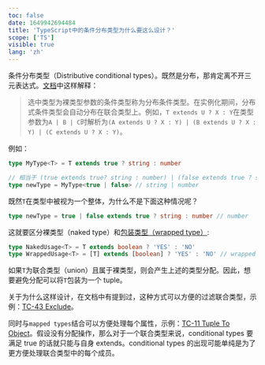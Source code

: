 ```yaml
---
toc: false
date: 1649942694484
title: 'TypeScript中的条件分布类型为什么要这么设计？'
scope: ['TS']
visible: true
lang: 'zh'
---
```


条件分布类型（Distributive conditional types）。既然是分布，那肯定离不开三元表达式。[文档](https://www.typescriptlang.org/docs/handbook/release-notes/typescript-2-8.html#distributive-conditional-types)中这样解释：

> 选中类型为裸类型参数的条件类型称为分布条件类型。在实例化期间，分布式条件类型会自动分布在联合类型上。例如，`T extends U ? X : Y`在类型参数为`A | B | C`时解析为`(A extends U ? X : Y) | (B extends U ? X : Y) | (C extends U ? X : Y)`。

例如：

```typescript
type MyType<T> = T extends true ? string : number

// 相当于 (true extends true? string : number) | (false extends true ? string : number)
type newType = MyType<true | false> // string | number
```

既然`T`在类型中被视为一个整体，为什么不是下面这种情况呢？

```typescript
type newType = true | false extends true ? string : number // number
```

这就要区分裸类型（naked type）和[包装类型（wrapped type）](https://stackoverflow.com/questions/51651499/typescript-what-is-a-naked-type-parameter):

```typescript
type NakedUsage<T> = T extends boolean ? 'YES' : 'NO'
type WrappedUsage<T> = [T] extends [boolean] ? 'YES' : 'NO' // wrapped in a tuple
```

如果`T`为联合类型（union）且属于裸类型，则会产生上述的类型分配。因此，想要避免分配可以将`T`包装为一个 tuple。

关于为什么这样设计，在文档中有提到过，这种方式可以方便的过滤联合类型，示例：[TC-43 Exclude](/wraps/type_challenge/43_easy_exclude)。

同时与`mapped types`结合可以方便处理每个属性，示例：[TC-11 Tuple To Object](/wraps/type_challenge/11_easy_tuple_to_object)。假设没有分配操作，那么对于一个联合类型来说，conditional types 要满足 true 的话就只能与自身 extends。conditional types 的出现可能单纯是为了更方便处理联合类型中的每个成员。
